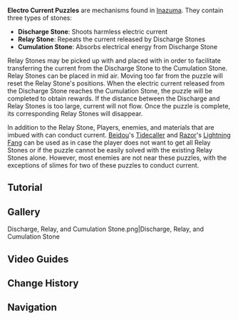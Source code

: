 {{Terminology Infobox
|image        = Electro Current Puzzle.png
|type         = Exploration
|region       = Inazuma
}}
'''Electro Current Puzzles''' are mechanisms found in [[Inazuma]]. They contain three types of stones:
* '''Discharge Stone''': Shoots harmless electric current
* '''Relay Stone''': Repeats the current released by Discharge Stones
* '''Cumulation Stone''': Absorbs electrical energy from Discharge Stone

Relay Stones may be picked up with {{Key|F}} and placed with {{Key|T}} in order to facilitate transferring the current from the Discharge Stone to the Cumulation Stone. Relay Stones can be placed in mid air. Moving too far from the puzzle will reset the Relay Stone's positions. When the electric current released from the Discharge Stone reaches the Cumulation Stone, the puzzle will be completed to obtain rewards. If the distance between the Discharge and Relay Stones is too large, current will not flow. Once the puzzle is complete, its corresponding Relay Stones will disappear.

In addition to the Relay Stone, Players, enemies, and materials that are imbued with {{Electro}} can conduct current. [[Beidou]]'s [[Tidecaller]] and [[Razor]]'s [[Lightning Fang]] can be used as in case the player does not want to get all Relay Stones or if the puzzle cannot be easily solved with the existing Relay Stones alone. However, most enemies are not near these puzzles, with the exceptions of slimes for two of these puzzles to conduct current.

==Tutorial==
{{Transclude|Tutorials/Electric Conduction?}}

==Gallery==
<gallery hideaddbutton="true" captionalign="center">
Discharge, Relay, and Cumulation Stone.png|Discharge, Relay, and Cumulation Stone
</gallery>

==Video Guides==
{{EVT
|video1   = https://youtu.be/5ENfS5Ch2Ng
|caption1 = Puzzle Explanation

|video2   = https://youtu.be/Ec6e42JA_dY
|caption2 = Puzzle Near Grand Narukami Shrine Solution
}}

==Change History==
{{Change History|2.0}}

==Navigation==
{{Exploration Navbox|Inazuma}}